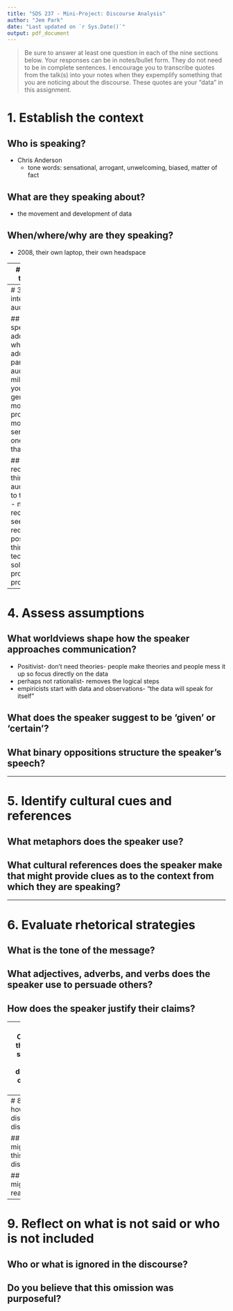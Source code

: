 ```yaml
---
title: "SDS 237 - Mini-Project: Discourse Analysis"
author: "Jem Park"
date: "Last updated on `r Sys.Date()`"
output: pdf_document
---
```


> Be sure to answer at least one question in each of the nine sections below. Your responses can be in notes/bullet form. They do not need to be in complete sentences. I encourage you to transcribe quotes from the talk(s) into your notes when they expemplify something that you are noticing about the discourse. These quotes are your "data" in this assignment. 

# 1. Establish the context 

## Who is speaking?
- Chris Anderson
    - tone words: sensational, arrogant, unwelcoming, biased, matter of fact

## What are they speaking about?
- the movement and development of data
    
## When/where/why are they speaking?
- 2008, their own laptop, their own headspace

---
# 2. Consider the medium

## Through what medium are they speaking, and how was this medium produced?
- pop culture, millenial/GenZ, tech, informal, online publication, probably the more shares the better, in Wired vs NYT

## How does this particular medium for communication impact what comes across in speaking?
- seems more dramatic, buzz words, "all we need is data", sensationalist

---
# 3. Discern the intended audience

## Who is the speaker addressing, and why are they addressing this particular audience?
- millenials/GenZ, younger generation, more provocative, more sensationalized- one thing more than the other

## How receptive do you think the audience will be to the message?
- not super receptive- seems reductive- positivsit thinking that technology will solve all problems and progress

---

# 4. Assess assumptions 

## What worldviews shape how the speaker approaches communication?
- Positivist- don't need theories- people make theories and people mess it up so focus directly on the data
- perhaps not rationalist- removes the logical steps
- empiricists start with data and observations- "the data will speak for itself"

## What does the speaker suggest to be ‘given’ or ‘certain’?


## What binary oppositions structure the speaker’s speech?

---

# 5. Identify cultural cues and references

## What metaphors does the speaker use?

## What cultural references does the speaker make that might provide clues as to the context from which they are speaking?

---

# 6. Evaluate rhetorical strategies

## What is the tone of the message?

## What adjectives, adverbs, and verbs does the speaker use to persuade others?

## How does the speaker justify their claims?

---
# 7. Consider the social structure the discourse operates within

## Does the speaker communicate from a place of power and privilege or from a place of marginalization?

## Is the speaker confirming a dominant discourse or challenging a dominant discourse?

## How might societal power structures shape what is being said?

---
# 8. Assess how the discourse disseminates

## Who might hear this discourse?

## How might it reach them?

---

# 9. Reflect on what is not said or who is not included

## Who or what is ignored in the discourse?

## Do you believe that this omission was purposeful?

